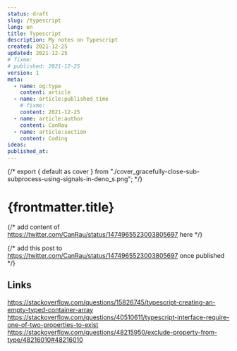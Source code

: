 ```yaml
---
status: draft
slug: /typescript
lang: en
title: Typescript
description: My notes on Typescript
created: 2021-12-25
updated: 2021-12-25
# fixme:
# published: 2021-12-25
version: 1
meta:
  - name: og:type
    content: article
  - name: article:published_time
    # fixme:
    content: 2021-12-25
  - name: article:author
    content: CanRau
  - name: article:section
    content: Coding
ideas:
published_at:
---
```


{/* export { default as cover } from "./cover_gracefully-close-sub-subprocess-using-signals-in-deno_s.png"; */}

# {frontmatter.title}

{/* add content of https://twitter.com/CanRau/status/1474965523003805697 here */}

{/* add this post to https://twitter.com/CanRau/status/1474965523003805697 once published */}

## Links

https://stackoverflow.com/questions/15826745/typescript-creating-an-empty-typed-container-array
https://stackoverflow.com/questions/40510611/typescript-interface-require-one-of-two-properties-to-exist
https://stackoverflow.com/questions/48215950/exclude-property-from-type/48216010#48216010
